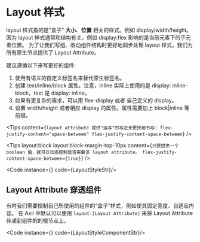 
# Layout 样式

layout 样式指的是"盒子" **大小**、**位置** 相关的样式。例如 display/width/height。
因为 layout 样式通常和结构有关。例如 display:flex 影响的是当前元素下的子元素位置。
为了让我们写组、改动组件结构时更好地同步处理 layout 样式，我们为所有原生节点提供了 Layout Attribute。

建议遵循以下来写更好的组件:

1. 使用有语义的自定义标签名来替代原生标签名。
2. 创建 text/inline/block 属性。注意，inline 实际上使用的是 display: inline-block，text 是 display: inline。
3. 如果有更复杂的需求，可以用 flex-display 或者 自己定义的 display。
4. 设置 width/height 或者相应 display 的属性。属性需要加上 block|inline 等前缀。

<Tips
  content={`layout attribute 提供"连写"的写法来更快地书写:
flex-justify-content="space-between"
flex-justify-content-space-between`}
/>

<Tips
  layout:block layout:block-margin-top-10px
  content={`只要提供一个 boolean 值，就可以动态控制是否需要该 layout attribute。
flex-justify-content-space-between={true}`}
/>

<Code instance={<LayoutStyle/>} code={LayoutStyleStr}/>

## Layout Attribute 穿透组件

有时我们需要控制自己所使用的组件的"盒子"样式，例如使其固定宽度、自适应内容。
在 Axii 中默认可以使用 `layout:[Layout Attribute]` 来将 Layout Attribute 传递到组件的的根节点上。

<Code instance={<LayoutStyleComponent/>} code={LayoutStyleComponentStr}/>
